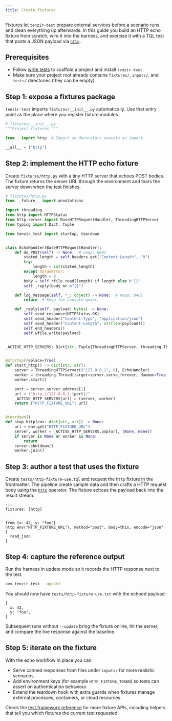 ```yaml
---
title: Create fixtures
---
```


Fixtures let `tenzir-test` prepare external services before a scenario runs and
clean everything up afterwards. In this guide you build an HTTP echo fixture from
scratch, wire it into the harness, and exercise it with a TQL test that posts a
JSON payload via [`http`](/reference/operators/http).

## Prerequisites

- Follow [write tests](/guides/testing/write-tests) to scaffold a project and
  install `tenzir-test`.
- Make sure your project root already contains `fixtures/`, `inputs/`, and
  `tests/` directories (they can be empty).

## Step 1: expose a fixtures package

`tenzir-test` imports `fixtures/__init__.py` automatically. Use that entry point
as the place where you register fixture modules.

```python
# fixtures/__init__.py
"""Project fixtures."""

from . import http  # Import so decorators execute on import.

__all__ = ["http"]
```

## Step 2: implement the HTTP echo fixture

Create `fixtures/http.py` with a tiny HTTP server that echoes POST bodies. The
fixture returns the server URL through the environment and tears the server down
when the test finishes.

```python
# fixtures/http.py
from __future__ import annotations

import threading
from http import HTTPStatus
from http.server import BaseHTTPRequestHandler, ThreadingHTTPServer
from typing import Dict, Tuple

from tenzir_test import startup, teardown


class EchoHandler(BaseHTTPRequestHandler):
    def do_POST(self) -> None:  # noqa: N802
        stated_length = self.headers.get("Content-Length", "0")
        try:
            length = int(stated_length)
        except ValueError:
            length = 0
        body = self.rfile.read(length) if length else b"{}"
        self._reply(body or b"{}")

    def log_message(self, *_: object) -> None:  # noqa: D401
        return  # Keep the console quiet.

    def _reply(self, payload: bytes) -> None:
        self.send_response(HTTPStatus.OK)
        self.send_header("Content-Type", "application/json")
        self.send_header("Content-Length", str(len(payload)))
        self.end_headers()
        self.wfile.write(payload)


_ACTIVE_HTTP_SERVERS: Dict[str, Tuple[ThreadingHTTPServer, threading.Thread]] = {}


@startup(replace=True)
def start_http() -> dict[str, str]:
    server = ThreadingHTTPServer(("127.0.0.1", 0), EchoHandler)
    worker = threading.Thread(target=server.serve_forever, daemon=True)
    worker.start()

    port = server.server_address[1]
    url = f"http://127.0.0.1:{port}/"
    _ACTIVE_HTTP_SERVERS[url] = (server, worker)
    return {"HTTP_FIXTURE_URL": url}


@teardown()
def stop_http(env: dict[str, str]) -> None:
    url = env.get("HTTP_FIXTURE_URL")
    server, worker = _ACTIVE_HTTP_SERVERS.pop(url, (None, None))
    if server is None or worker is None:
        return
    server.shutdown()
    worker.join()
```

## Step 3: author a test that uses the fixture

Create `tests/http-fixture-use.tql` and request the `http` fixture in the
frontmatter. The pipeline create sample data and then crafts a HTTP request body
using the [`http`](/reference/operators/http) operator. The fixture echoes the
payload back into the result stream.

```tql
---
fixtures: [http]
---

from {x: 42, y: "foo"}
http env("HTTP_FIXTURE_URL"), method="post", body=this, encode="json" {
  read_json
}
```

## Step 4: capture the reference output

Run the harness in update mode so it records the HTTP response next to the test.

```sh
uvx tenzir-test --update
```

You should now have `tests/http-fixture-use.txt` with the echoed payload:

```tql
{
  x: 42,
  y: "foo",
}
```

Subsequent runs without `--update` bring the fixture online, hit the server, and
compare the live response against the baseline.

## Step 5: iterate on the fixture

With the echo workflow in place you can:

- Serve canned responses from files under `inputs/` for more realistic scenarios.
- Add environment keys (for example `HTTP_FIXTURE_TOKEN`) so tests can assert on
  authentication behaviour.
- Extend the teardown hook with extra guards when fixtures manage external
  processes, containers, or cloud resources.

Check the [test framework reference](/reference/test/) for more fixture APIs,
including helpers that tell you which fixtures the current test requested.
